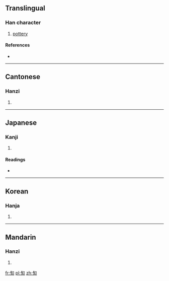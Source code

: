 ==Translingual==

===Han character===
{{Han char|rn=20|rad=勹|as=06|sn=8|four=2772<sub>0</sub>|canj=心人十山 (POJU)}}

# [[pottery]]

====References====
* {{Han ref|kx=0151.140|dkj=02524|dj=0340.190|hdz=10258.130|uh=530B|ud=21259|bh=CBD7|bd=52183}}

----

==Cantonese==

===Hanzi===
{{yue-hanzi|jyut=|y=tou4}}

# {{defn|lang=yue|sort=勹06}}

----

==Japanese==

===Kanji===
{{ja-kanji|grade=|rs=勹06}}

# {{defn|lang=ja|sort=勹06}}

====Readings====
* {{ja-readings|on=[[とう]] (tō), [[よう]] (yō)|kun=[[やきもの]] (yakimono)}}

----

==Korean==

===Hanja===
{{ko-hanja|hangeul=[[도]], [[요]]|rv=do, yo|mr=to, yo}}

# {{defn|lang=ko|sort=勹06}}

----

==Mandarin==

===Hanzi===
{{cmn-hanzi|pin=[[táo]] ([[tao2]])|wg=t'ao<sup>2</sup>}}

# {{defn|lang=cmn|sort=勹06}}

[[fr:匋]]
[[pl:匋]]
[[zh:匋]]